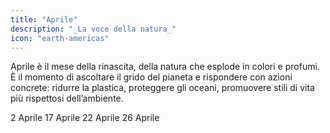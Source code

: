 ```yaml
---
title: "Aprile"
description: "_La voce della natura_"
icon: "earth-americas"
---
```


Aprile è il mese della rinascita, della natura che esplode in colori e profumi. È il momento di ascoltare il grido del pianeta e rispondere con azioni concrete: ridurre la plastica, proteggere gli oceani, promuovere stili di vita più rispettosi dell’ambiente.

<CardGroup cols="2">
  <Card title="Giornata mondiale dell'autismo" icon="people" color="#00bef9" horizontal href="/mesi/aprile/autismo">
    2 Aprile
  </Card>
  <Card title="Bike to work day" icon="bicycle" color="#00cfff" horizontal href="/mesi/aprile/bikeday">
    17 Aprile
  </Card>
  <Card title="Giornata mondiale della Terra" icon="earth-americas" color="#00bef9" horizontal href="/mesi/aprile/terra">
    22 Aprile
  </Card>
  <Card title="Giornata internazionale in commemorazione del disastro di Chernobyl" icon="radiation" color="#00bef9" horizontal href="/mesi/aprile/chernobyl">
    26 Aprile
  </Card>
</CardGroup>
